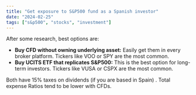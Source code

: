 ```yaml
---
title: "Get exposure to S&P500 fund as a Spanish investor"
date: "2024-02-25"
tags: ["s&p500", "stocks", "investment"]
---
```


After some research, best options are:

- **Buy CFD without owning underlying asset:** Easily get them in every broker platform. Tickers like VOO or SPY are the most common.
- **Buy UCITS ETF that replicates S&P500:** This is the best option for long-term investors. Tickers like VUSA or CSPX are the most common.

Both have 15% taxes on dividends (if you are based in Spain) . Total expense Ratios tend to be lower with CFDs.
